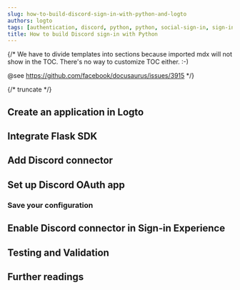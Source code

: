 ```yaml
---
slug: how-to-build-discord-sign-in-with-python-and-logto
authors: logto
tags: [authentication, discord, python, python, social-sign-in, sign-in, login]
title: How to build Discord sign-in with Python
---
```


{/*
  We have to divide templates into sections because imported mdx will not show in the TOC.
  There's no way to customize TOC either. :-)

  @see https://github.com/facebook/docusaurus/issues/3915
*/}



{/* truncate */}

<Intro connector={connector} sdk="Python" link="https://www.python.org/" />

## Create an application in Logto

<CreateApplication type="Traditional web" framework="Flask" />

## Integrate Flask SDK

<IntegrateSdk />

## Add Discord connector

<AddSocialConnector connector={connector} framework="Flask" />

## Set up Discord OAuth app

<ConnectorGuide />

### Save your configuration

<SaveYourConfiguration connector={connector} />

## Enable Discord connector in Sign-in Experience

<EnableSocialConnector connector={connector} />

## Testing and Validation

<TestingAndValidation connector={connector} sdk="Python" />

## Further readings

<FurtherReadings />